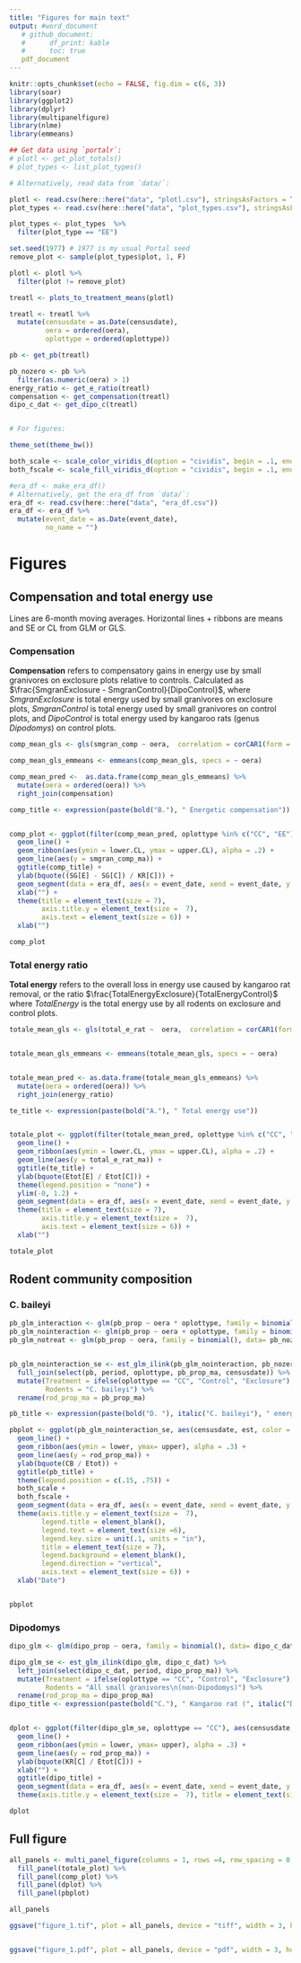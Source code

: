 ```yaml
---
title: "Figures for main text"
output: #word_document
   # github_document:
   #      df_print: kable
   #      toc: true
   pdf_document 
---
```


```r
knitr::opts_chunk$set(echo = FALSE, fig.dim = c(6, 3))
library(soar)
library(ggplot2)
library(dplyr)
library(multipanelfigure)
library(nlme)
library(emmeans)

## Get data using `portalr`:
# plotl <- get_plot_totals()
# plot_types <- list_plot_types()

# Alternatively, read data from `data/`:

plotl <- read.csv(here::here("data", "plotl.csv"), stringsAsFactors = T)
plot_types <- read.csv(here::here("data", "plot_types.csv"), stringsAsFactors = T)

plot_types <- plot_types  %>% 
  filter(plot_type == "EE")

set.seed(1977) # 1977 is my usual Portal seed
remove_plot <- sample(plot_types$plot, 1, F)

plotl <- plotl %>%
  filter(plot != remove_plot)

treatl <- plots_to_treatment_means(plotl) 

treatl <- treatl %>%
  mutate(censusdate = as.Date(censusdate),
         oera = ordered(oera),
         oplottype = ordered(oplottype))

pb <- get_pb(treatl) 

pb_nozero <- pb %>%
  filter(as.numeric(oera) > 1)
energy_ratio <- get_e_ratio(treatl)
compensation <- get_compensation(treatl)
dipo_c_dat <- get_dipo_c(treatl)


# For figures:

theme_set(theme_bw())

both_scale <- scale_color_viridis_d(option = "cividis", begin = .1, end = .8, direction = -1)
both_fscale <- scale_fill_viridis_d(option = "cividis", begin = .1, end = .8, direction = -1)

#era_df <- make_era_df()
# Alternatively, get the era_df from `data/`:
era_df <- read.csv(here::here("data", "era_df.csv"))
era_df <- era_df %>%
  mutate(event_date = as.Date(event_date),
         no_name = "")

```

# Figures

## Compensation and total energy use

Lines are 6-month moving averages. Horizontal lines + ribbons are means and SE or CL from GLM or GLS.

### Compensation

**Compensation** refers to compensatory gains in energy use by small granivores on exclosure plots relative to controls. Calculated as $\frac{SmgranExclosure - SmgranControl}{DipoControl}$, where $SmgranExclosure$ is total energy used by small granivores on exclosure plots, $SmgranControl$ is total energy used by small granivores on control plots, and $DipoControl$ is total energy used by kangaroo rats (genus *Dipodomys*) on control plots.

```r


comp_mean_gls <- gls(smgran_comp ~ oera,  correlation = corCAR1(form = ~ period), data = compensation)

comp_mean_gls_emmeans <- emmeans(comp_mean_gls, specs = ~ oera)

comp_mean_pred <-  as.data.frame(comp_mean_gls_emmeans) %>%
  mutate(oera = ordered(oera)) %>%
  right_join(compensation)

comp_title <- expression(paste(bold("B."), " Energetic compensation"))


comp_plot <- ggplot(filter(comp_mean_pred, oplottype %in% c("CC", "EE")), aes(censusdate, emmean)) +
  geom_line() +
  geom_ribbon(aes(ymin = lower.CL, ymax = upper.CL), alpha = .2) +
  geom_line(aes(y = smgran_comp_ma)) +
  ggtitle(comp_title) +
  ylab(bquote((SG[E] - SG[C]) / KR[C])) +
  geom_segment(data = era_df, aes(x = event_date, xend = event_date, y = -.05, yend = 1.4), linetype = 3)+
  xlab("") +
  theme(title = element_text(size = 7),
        axis.title.y = element_text(size =  7), 
        axis.text = element_text(size = 6)) + 
  xlab("")

comp_plot
```

### Total energy ratio

**Total energy** refers to the overall loss in energy use caused by kangaroo rat removal, or the ratio $\frac{TotalEnergyExclosure}{TotalEnergyControl}$ where $TotalEnergy$ is the total energy use by all rodents on exclosure and control plots.

```r

totale_mean_gls <- gls(total_e_rat ~  oera,  correlation = corCAR1(form = ~ period), data = energy_ratio)


totale_mean_gls_emmeans <- emmeans(totale_mean_gls, specs = ~ oera)


totale_mean_pred <- as.data.frame(totale_mean_gls_emmeans) %>%
  mutate(oera = ordered(oera)) %>%
  right_join(energy_ratio)

te_title <- expression(paste(bold("A."), " Total energy use"))


totale_plot <- ggplot(filter(totale_mean_pred, oplottype %in% c("CC", "EE")), aes(censusdate, emmean)) +
  geom_line() +
  geom_ribbon(aes(ymin = lower.CL, ymax = upper.CL), alpha = .2) +
  geom_line(aes(y = total_e_rat_ma)) +
  ggtitle(te_title) +
  ylab(bquote(Etot[E] / Etot[C])) +
  theme(legend.position = "none") +
  ylim(-0, 1.2) +
  geom_segment(data = era_df, aes(x = event_date, xend = event_date, y = 0, yend = 1.2), linetype = 3) +
  theme(title = element_text(size = 7), 
        axis.title.y = element_text(size =  7),  
        axis.text = element_text(size = 6)) + 
  xlab("")

totale_plot

```

## Rodent community composition

### C. baileyi


```r



pb_glm_interaction <- glm(pb_prop ~ oera * oplottype, family = binomial(), data= pb_nozero)
pb_glm_nointeraction <- glm(pb_prop ~ oera + oplottype, family = binomial(), data= pb_nozero)
pb_glm_notreat <- glm(pb_prop ~ oera, family = binomial(), data= pb_nozero)


pb_glm_nointeraction_se <- est_glm_ilink(pb_glm_nointeraction, pb_nozero) %>%
  full_join(select(pb, period, oplottype, pb_prop_ma, censusdate)) %>%
  mutate(Treatment = ifelse(oplottype == "CC", "Control", "Exclosure"),
         Rodents = "C. baileyi") %>%
  rename(rod_prop_ma = pb_prop_ma)

pb_title <- expression(paste(bold("D. "), italic("C. baileyi"), " energy use"))

pbplot <- ggplot(pb_glm_nointeraction_se, aes(censusdate, est, color = Treatment, fill = Treatment)) +
  geom_line() +
  geom_ribbon(aes(ymin = lower, ymax= upper), alpha = .3) +
  geom_line(aes(y = rod_prop_ma)) +
  ylab(bquote(CB / Etot)) +
  ggtitle(pb_title) +
  theme(legend.position = c(.15, .75)) + 
  both_scale + 
  both_fscale +
  geom_segment(data = era_df, aes(x = event_date, xend = event_date, y = 0, yend = 1), linetype = 3, inherit.aes = F) +
  theme(axis.title.y = element_text(size =  7), 
        legend.title = element_blank(), 
        legend.text = element_text(size =6), 
        legend.key.size = unit(.1, units = "in"), 
        title = element_text(size = 7), 
        legend.background = element_blank(), 
        legend.direction = "vertical", 
        axis.text = element_text(size = 6)) +   
  xlab("Date")  


pbplot

```


### Dipodomys

```r


dipo_glm <- glm(dipo_prop ~ oera, family = binomial(), data= dipo_c_dat)

dipo_glm_se <- est_glm_ilink(dipo_glm, dipo_c_dat) %>%
  left_join(select(dipo_c_dat, period, dipo_prop_ma)) %>%
  mutate(Treatment = ifelse(oplottype == "CC", "Control", "Exclosure"),
         Rodents = "All small granivores\n(non-Dipodomys)") %>%
  rename(rod_prop_ma = dipo_prop_ma)
dipo_title <- expression(paste(bold("C."), " Kangaroo rat (", italic("Dipodomys"), ") energy use"))


dplot <- ggplot(filter(dipo_glm_se, oplottype == "CC"), aes(censusdate, est)) +
  geom_line() +
  geom_ribbon(aes(ymin = lower, ymax= upper), alpha = .3) +
  geom_line(aes(y = rod_prop_ma)) +
  ylab(bquote(KR[C] / Etot[C])) +
  xlab("") +
  ggtitle(dipo_title) +
  geom_segment(data = era_df, aes(x = event_date, xend = event_date, y = 0, yend = 1), linetype = 3, inherit.aes = F) +
  theme(axis.title.y = element_text(size =  7), title = element_text(size = 7), axis.text = element_text(size = 6))

dplot

```

## Full figure

```r

all_panels <- multi_panel_figure(columns = 1, rows =4, row_spacing = 0, panel_label_type = "none") %>%
  fill_panel(totale_plot) %>%
  fill_panel(comp_plot) %>%
  fill_panel(dplot) %>%
  fill_panel(pbplot)

all_panels
```

```r

ggsave("figure_1.tif", plot = all_panels, device = "tiff", width = 3, height =5, units = "in", dpi = 800)


ggsave("figure_1.pdf", plot = all_panels, device = "pdf", width = 3, height = 5, units = "in", dpi = 800)


```
